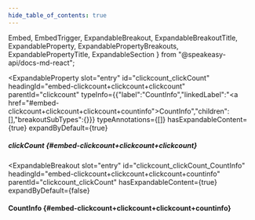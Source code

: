 ```yaml
---
hide_table_of_contents: true
---
```

  Embed,
  EmbedTrigger,
  ExpandableBreakout,
  ExpandableBreakoutTitle,
  ExpandableProperty,
  ExpandablePropertyBreakouts,
  ExpandablePropertyTitle,
  ExpandableSection
} from "@speakeasy-api/docs-md-react";

<ExpandableSection>

<ExpandableProperty
  slot="entry"
  id="clickcount_clickCount"
  headingId="embed-clickcount+clickcount+clickcount"
  parentId="clickcount"
  typeInfo={{"label":"CountInfo","linkedLabel":"<a href=\"#embed-clickcount+clickcount+clickcount+countinfo\">CountInfo</a>","children":[],"breakoutSubTypes":{}}}
  typeAnnotations={[]}
  hasExpandableContent={true}
  expandByDefault={true}
>

<ExpandablePropertyTitle slot="title">

##### clickCount \{#embed-clickcount+clickcount+clickcount\}

</ExpandablePropertyTitle>

<ExpandablePropertyBreakouts slot="breakouts">

<ExpandableBreakout
  slot="entry"
  id="clickcount_clickCount_CountInfo"
  headingId="embed-clickcount+clickcount+clickcount+countinfo"
  parentId="clickcount_clickCount"
  hasExpandableContent={true}
  expandByDefault={false}
>

<ExpandableBreakoutTitle slot="title">

#### CountInfo \{#embed-clickcount+clickcount+clickcount+countinfo\}

</ExpandableBreakoutTitle>

<Embed slot="embed">

<EmbedTrigger slot="trigger" embedTitle="CountInfo" triggerText="View CountInfo details">

<Embedcountinfo />

</EmbedTrigger>

</Embed>

</ExpandableBreakout>

</ExpandablePropertyBreakouts>

</ExpandableProperty>

</ExpandableSection>